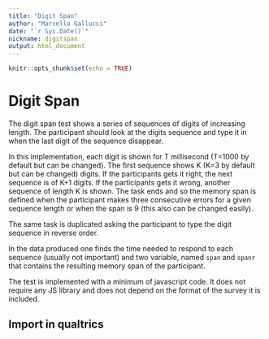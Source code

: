 ```yaml
---
title: "Digit Span"
author: "Marcello Gallucci"
date: "`r Sys.Date()`"
nickname: digitspan
output: html_document
---
```


```r
knitr::opts_chunk$set(echo = TRUE)
```

# Digit Span

The digit span test shows a series of sequences of digits of increasing length. The participant should look at the digits sequence and type it in when the last digit of the sequence disappear.

In this implementation, each digit is shown for T millisecond (T=1000 by default but can be changed). The first sequence shows K (K=3 by default but can be changed) digits. If the participants gets it right, the next sequence is of K+1 digits. If the participants gets it wrong, another sequence of length K is shown. The task ends and so the memory span is defined when the participant makes three consecutive errors for a given sequence length or when the span is 9 (this also can be changed easily).

The same task is duplicated asking the participant to type the digit sequence in reverse order.

In the data produced one finds the time needed to respond to each sequence (usually not important) and two variable, named `span` and `spanr` that contains the resulting memory span of the participant.

The test is implemented with a minimum of javascript code. It does not require any JS library and does not depend on the format of the survey it is included.

## Import in qualtrics

